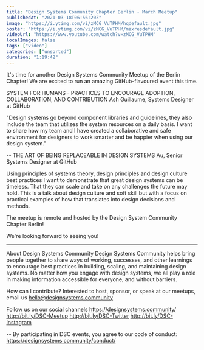 ```yaml
---
title: "Design Systems Community Chapter Berlin - March Meetup"
publishedAt: "2021-03-18T06:56:20Z"
image: "https://i.ytimg.com/vi/zMCG_VuTPHM/hqdefault.jpg"
poster: "https://i.ytimg.com/vi/zMCG_VuTPHM/maxresdefault.jpg"
videoUrl: "https://www.youtube.com/watch?v=zMCG_VuTPHM"
localImages: false
tags: ["video"]
categories: ["unsorted"]
duration: "1:19:42"
---
```

It's time for another Design Systems Community Meetup of the Berlin Chapter! We are excited to run an amazing GitHub-flavoured event this time.


SYSTEM FOR HUMANS - PRACTICES TO ENCOURAGE ADOPTION, COLLABORATION, AND CONTRIBUTION
Ash Guillaume, Systems Designer at GitHub

"Design systems go beyond component libraries and guidelines, they also include the team that utilizes the system resources on a daily basis. I want to share how my team and I have created a collaborative and safe environment for designers to work smarter and be happier when using our design system."

--
THE ART OF BEING REPLACEABLE IN DESIGN SYSTEMS
Au, Senior Systems Designer at GitHub

Using principles of systems theory, design principles and design culture best practices I want to demonstrate that great design systems can be timeless. That they can scale and take on any challenges the future may hold. This is a talk about design culture and soft skill but with a focus on practical examples of how that translates into design decisions and methods.

The meetup is remote and hosted by the Design System Community Chapter Berlin!

We're looking forward to seeing you!

----------------------------------------------------------------------------------------------------

About Design Systems Community
Design Systems Community helps bring people together to share ways of working, successes, and other learnings to encourage best practices in building, scaling, and maintaining design systems. No matter how you engage with design systems, we all play a role in making information accessible for everyone, and without barriers.

How can I contribute?
Interested to host, sponsor, or speak at our meetups, email us hello@designsystems.community

Follow us on our social channels
https://designsystems.community/
http://bit.ly/DSC-Meetup
http://bit.ly/DSC-Twitter
http://bit.ly/DSC-Instagram

--
By participating in DSC events, you agree to our code of conduct: https://designsystems.community/conduct/
